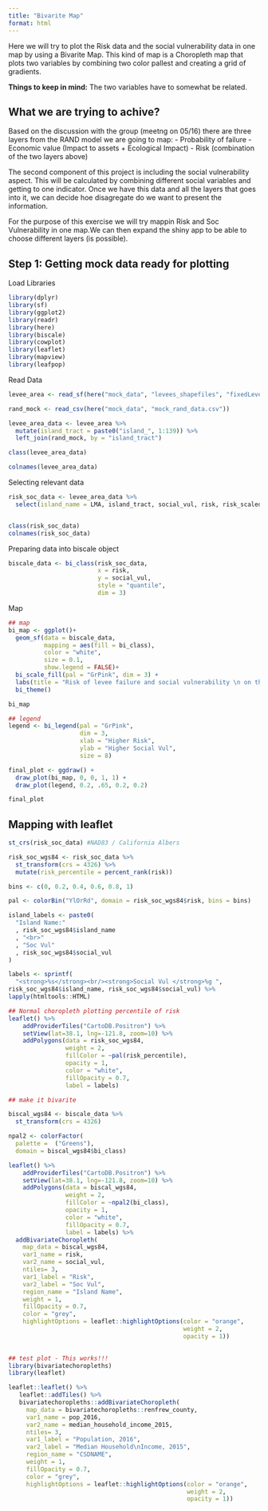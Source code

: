 ```yaml
---
title: "Bivarite Map"
format: html
---
```


Here we will try to plot the Risk data and the social vulnerability data in one map by using a Bivarite Map. This kind of map is a Choropleth map that plots two variables by combining two color pallest and creating a grid of gradients.

**Things to keep in mind:**
The two variables have to somewhat be related.

## What we are trying to achive?

Based on the discussion with the group (meetng on 05/16) there are three layers from the RAND model we are going to map:
 - Probability of failure
 - Economic value (Impact to assets + Ecological Impact)
 - Risk (combination of the two layers above)
 
 The second component of this project is including the social vulnerability aspect. This will be calculated by combining different social variables and getting to one indicator. Once we have this data and all the layers that goes into it, we can decide hoe disagregate do we want to present the information.
 
 
 For the purpose of this exercise we will try mappin Risk and Soc Vulnerability in one map.We can then expand the shiny app to be able to choose different layers (is possible).
 
 
## Step 1: Getting mock data ready for plotting

Load Libraries
```r

library(dplyr)
library(sf)
library(ggplot2)
library(readr)
library(here)
library(biscale)
library(cowplot)
library(leaflet)
library(mapview)
library(leafpop)

```


 Read Data
```r
levee_area <- read_sf(here("mock_data", "levees_shapefiles", "fixedLevees.shp"))

rand_mock <- read_csv(here("mock_data", "mock_rand_data.csv"))

levee_area_data <- levee_area %>% 
  mutate(island_tract = paste0("island_", 1:139)) %>% 
  left_join(rand_mock, by = "island_tract")

class(levee_area_data)

colnames(levee_area_data)

```
 
 Selecting relevant data
```r
risk_soc_data <- levee_area_data %>% 
  select(island_name = LMA, island_tract, social_vul, risk, risk_scaled_percent)


class(risk_soc_data)
colnames(risk_soc_data)
```
 
 Preparing data into biscale object
```r
biscale_data <- bi_class(risk_soc_data,
                         x = risk,
                         y = social_vul,
                         style = "quantile",
                         dim = 3)
```
 
 
Map
```r

## map
bi_map <- ggplot()+
  geom_sf(data = biscale_data,
          mapping = aes(fill = bi_class),
          color = "white",
          size = 0.1,
          show.legend = FALSE)+
  bi_scale_fill(pal = "GrPink", dim = 3) +
  labs(title = "Risk of levee failure and social vulnerability \n on the Delta [MOCK DATA]")+
  bi_theme()

bi_map

## legend
legend <- bi_legend(pal = "GrPink",
                    dim = 3,
                    xlab = "Higher Risk",
                    ylab = "Higher Social Vul",
                    size = 8)

final_plot <- ggdraw() +
  draw_plot(bi_map, 0, 0, 1, 1) +
  draw_plot(legend, 0.2, .65, 0.2, 0.2)

final_plot

```



## Mapping with leaflet
```r
st_crs(risk_soc_data) #NAD83 / California Albers

risk_soc_wgs84 <- risk_soc_data %>% 
  st_transform(crs = 4326) %>% 
  mutate(risk_percentile = percent_rank(risk))

bins <- c(0, 0.2, 0.4, 0.6, 0.8, 1)

pal <- colorBin("YlOrRd", domain = risk_soc_wgs84$risk, bins = bins)

island_labels <- paste0(
  "Island Name:"
  , risk_soc_wgs84$island_name
  , "<br>"
  , "Soc Vul"
  , risk_soc_wgs84$social_vul
)

labels <- sprintf(
  "<strong>%s</strong><br/><strong>Social Vul </strong>%g ",
risk_soc_wgs84$island_name, risk_soc_wgs84$social_vul) %>% 
lapply(htmltools::HTML)

## Normal choropleth plotting percentile of risk
leaflet() %>%
    addProviderTiles("CartoDB.Positron") %>%
    setView(lat=38.1, lng=-121.8, zoom=10) %>% 
    addPolygons(data = risk_soc_wgs84, 
                weight = 2,
                fillColor = ~pal(risk_percentile),
                opacity = 1,
                color = "white",
                fillOpacity = 0.7,
                label = labels)

## make it bivarite

biscal_wgs84 <- biscale_data %>% 
  st_transform(crs = 4326)

npal2 <- colorFactor(
  palette =  ("Greens"),
  domain = biscal_wgs84$bi_class)

leaflet() %>%
    addProviderTiles("CartoDB.Positron") %>%
    setView(lat=38.1, lng=-121.8, zoom=10) %>% 
    addPolygons(data = biscal_wgs84, 
                weight = 2,
                fillColor = ~npal2(bi_class),
                opacity = 1,
                color = "white",
                fillOpacity = 0.7,
                label = labels) %>% 
  addBivariateChoropleth(
    map_data = biscal_wgs84,
    var1_name = risk,
    var2_name = social_vul,
    ntiles= 3,
    var1_label = "Risk",
    var2_label = "Soc Vul",
    region_name = "Island Name",
    weight = 1,
    fillOpacity = 0.7,
    color = "grey",
    highlightOptions = leaflet::highlightOptions(color = "orange",
                                                 weight = 2,
                                                 opacity = 1))
                                                 

```



```r
## test plot - This works!!!
library(bivariatechoropleths)
library(leaflet)

leaflet::leaflet() %>%
   leaflet::addTiles() %>%
   bivariatechoropleths::addBivariateChoropleth(
     map_data = bivariatechoropleths::renfrew_county,
     var1_name = pop_2016,
     var2_name = median_household_income_2015,
     ntiles= 3,
     var1_label = "Population, 2016",
     var2_label = "Median Household\nIncome, 2015",
     region_name = "CSDNAME",
     weight = 1,
     fillOpacity = 0.7,
     color = "grey",
     highlightOptions = leaflet::highlightOptions(color = "orange",
                                                  weight = 2,
                                                  opacity = 1)) 
```

 


